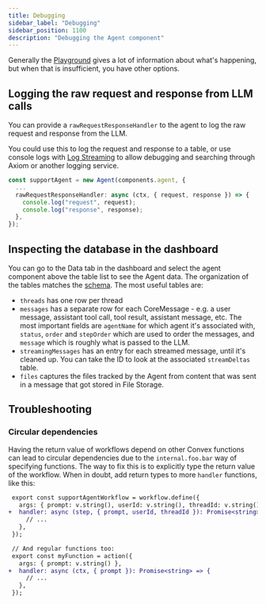 ```yaml
---
title: Debugging
sidebar_label: "Debugging"
sidebar_position: 1100
description: "Debugging the Agent component"
---
```


Generally the [Playground](./playground.mdx) gives a lot of information about
what's happening, but when that is insufficient, you have other options.

## Logging the raw request and response from LLM calls

You can provide a `rawRequestResponseHandler` to the agent to log the raw
request and response from the LLM.

You could use this to log the request and response to a table, or use console
logs with
[Log Streaming](https://docs.convex.dev/production/integrations/log-streams/) to
allow debugging and searching through Axiom or another logging service.

```ts
const supportAgent = new Agent(components.agent, {
  ...
  rawRequestResponseHandler: async (ctx, { request, response }) => {
    console.log("request", request);
    console.log("response", response);
  },
});
```

## Inspecting the database in the dashboard

You can go to the Data tab in the dashboard and select the agent component above
the table list to see the Agent data. The organization of the tables matches the
[schema](../src/component/schema.ts). The most useful tables are:

- `threads` has one row per thread
- `messages` has a separate row for each CoreMessage - e.g. a user message,
  assistant tool call, tool result, assistant message, etc. The most important
  fields are `agentName` for which agent it's associated with, `status`, `order`
  and `stepOrder` which are used to order the messages, and `message` which is
  roughly what is passed to the LLM.
- `streamingMessages` has an entry for each streamed message, until it's cleaned
  up. You can take the ID to look at the associated `streamDeltas` table.
- `files` captures the files tracked by the Agent from content that was sent in
  a message that got stored in File Storage.

## Troubleshooting

### Circular dependencies

Having the return value of workflows depend on other Convex functions can lead
to circular dependencies due to the `internal.foo.bar` way of specifying
functions. The way to fix this is to explicitly type the return value of the
workflow. When in doubt, add return types to more `handler` functions, like
this:

```diff
 export const supportAgentWorkflow = workflow.define({
   args: { prompt: v.string(), userId: v.string(), threadId: v.string() },
+  handler: async (step, { prompt, userId, threadId }): Promise<string> => {
     // ...
   },
 });

 // And regular functions too:
 export const myFunction = action({
   args: { prompt: v.string() },
+  handler: async (ctx, { prompt }): Promise<string> => {
     // ...
   },
 });
```
